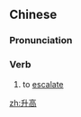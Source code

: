 ==Chinese==
{{zh-forms}}

===Pronunciation===
{{zh-pron
|m=shēnggāo
|c=sing1 gou1
|mn=seng-ko
|cat=v
}}

===Verb===
{{zh-verb}}

# to [[escalate]]

[[zh:升高]]